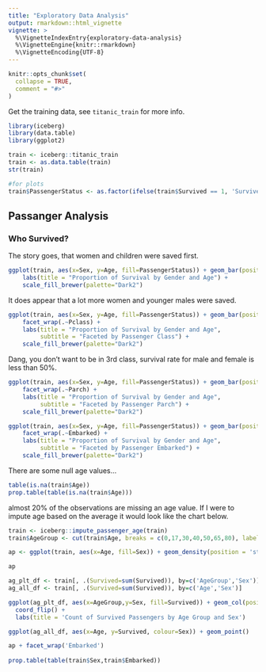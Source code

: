 ```yaml
---
title: "Exploratory Data Analysis"
output: rmarkdown::html_vignette
vignette: >
  %\VignetteIndexEntry{exploratory-data-analysis}
  %\VignetteEngine{knitr::rmarkdown}
  %\VignetteEncoding{UTF-8}
---
```


```r
knitr::opts_chunk$set(
  collapse = TRUE,
  comment = "#>"
)
```

Get the training data, see `titanic_train` for more info.

```r
library(iceberg)
library(data.table)
library(ggplot2)

train <- iceberg::titanic_train
train <- as.data.table(train)
str(train)
```


```r
#for plots
train$PassengerStatus <- as.factor(ifelse(train$Survived == 1, 'Survived','Died'))
```
## Passanger Analysis

### Who Survived?

The story goes, that women and children were saved first.

```r
ggplot(train, aes(x=Sex, y=Age, fill=PassengerStatus)) + geom_bar(position = 'fill', stat='identity') +
    labs(title = "Proportion of Survival by Gender and Age") +
    scale_fill_brewer(palette="Dark2")
```

It does appear that a lot more women and younger males were saved.

```r
ggplot(train, aes(x=Sex, y=Age, fill=PassengerStatus)) + geom_bar(position = 'fill', stat='identity') +
    facet_wrap(.~Pclass) +
    labs(title = "Proportion of Survival by Gender and Age",
         subtitle = "Faceted by Passenger Class") +
    scale_fill_brewer(palette="Dark2")
```
Dang, you don't want to be in 3rd class, survival rate for male and female is less than 50%.

```r
ggplot(train, aes(x=Sex, y=Age, fill=PassengerStatus)) + geom_bar(position = 'fill', stat='identity') +
    facet_wrap(.~Parch) +
    labs(title = "Proportion of Survival by Gender and Age",
         subtitle = "Faceted by Passenger Parch") +
    scale_fill_brewer(palette="Dark2")
```

```r
ggplot(train, aes(x=Sex, y=Age, fill=PassengerStatus)) + geom_bar(position = 'fill', stat='identity') +
    facet_wrap(.~Embarked) +
    labs(title = "Proportion of Survival by Gender and Age",
         subtitle = "Faceted by Passenger Embarked") +
    scale_fill_brewer(palette="Dark2")
```

There are some null age values...

```r
table(is.na(train$Age))
prop.table(table(is.na(train$Age)))
```

almost 20% of the observations are missing an age value. If I were to impute age based on the average it would look like the chart below.

```r
train <- iceberg::impute_passenger_age(train)
train$AgeGroup <- cut(train$Age, breaks = c(0,17,30,40,50,65,80), labels = c('<17','18-30','31-40','41-50','51-65','>=66'))

ap <- ggplot(train, aes(x=Age, fill=Sex)) + geom_density(position = 'stack', alpha=0.5)

ap
```

```r
ag_plt_df <- train[, .(Survived=sum(Survived)), by=c('AgeGroup','Sex')]
ag_all_df <- train[, .(Survived=sum(Survived)), by=c('Age','Sex')]

ggplot(ag_plt_df, aes(x=AgeGroup,y=Sex, fill=Survived)) + geom_col(position = 'fill') +
  coord_flip() + 
  labs(title = 'Count of Survived Passengers by Age Group and Sex')

ggplot(ag_all_df, aes(x=Age, y=Survived, colour=Sex)) + geom_point()
```

```r
ap + facet_wrap('Embarked')
  
prop.table(table(train$Sex,train$Embarked))
```
